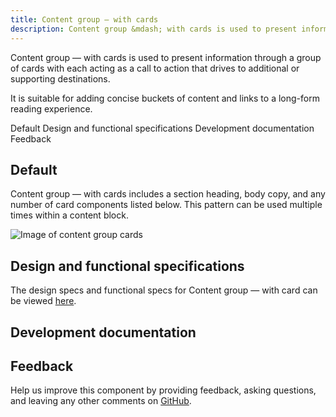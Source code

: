 ```yaml
---
title: Content group – with cards
description: Content group &mdash; with cards is used to present information through a group of cards with each acting as a call to action that drives to additional or supporting destinations.
---
```



<PageDescription>

Content group &mdash; with cards is used to present information through a group of cards with each acting as a call to action that drives to additional or supporting destinations.

It is suitable for adding concise buckets of content and links to a long-form reading experience.

</PageDescription>

<AnchorLinks>

<AnchorLink>Default</AnchorLink>
<AnchorLink>Design and functional specifications</AnchorLink>
<AnchorLink>Development documentation</AnchorLink>
<AnchorLink>Feedback</AnchorLink>

</AnchorLinks>

## Default
Content group &mdash; with cards includes a section heading, body copy, and any number of card components listed below. This pattern can be used multiple times within a content block.

![Image of content group cards](../../images/pattern/content-group-with-cards/content-group-with-cards.jpg)

## Design and functional specifications

The design specs and functional specs for Content group &mdash; with card can be viewed <a href="https://ibm.box.com/s/5sfef66ow9ruw47qye5snhnxey0ioi6t" target="_blank">here</a>.

## Development documentation

<ComponentStatus name="Content group - with cards" type="layout" />

## Feedback

Help us improve this component by providing feedback, asking questions, and leaving any other comments on <a href="https://github.com/carbon-design-system/carbon-for-ibm-dotcom" target="_blank">GitHub</a>.
